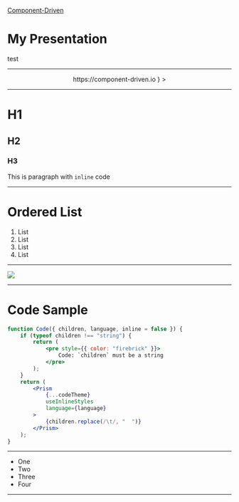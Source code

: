 

<Head>
	<title>Design Systems 101</title>
	<meta name="twitter:card" content="summary_large_image" />
	<meta name="twitter:site" content="@jxnblk" />
	<meta name="twitter:title" content="My Presentation" />
	<meta name="twitter:description" content="A really great presentation" />
	<meta name="twitter:image" content="https://example.com/card.png" />
</Head>

<Footer>

[Component-Driven](https://component-driven.io)

</Footer>

# My Presentation

<Notes>
test
</Notes>

---

<Center>
	<Figure
		src={require('file-loader!./assets/component-driven.svg')}
		alt="Component-driven Logo"
		caption={
			<a href="https://component-driven.io">https://component-driven.io</a>
		}
	></Figure>
</Center>

---

# H1

## H2

### H3

This is paragraph with `inline` code

---

# Ordered List

1. List
1. List
1. List
1. List

---

<Image src="./assets/colorsnapper.png" size="contain" />

---

# Code Sample

```jsx
function Code({ children, language, inline = false }) {
	if (typeof children !== "string") {
		return (
			<pre style={{ color: "firebrick" }}>
				Code: `children` must be a string
			</pre>
		);
	}
	return (
		<Prism
			{...codeTheme}
			useInlineStyles
			language={language}
		>
			{children.replace(/\t/, "  ")}
		</Prism>
	);
}
```

---

<Steps>

- One
- Two
- Three
- Four

</Steps>

---
